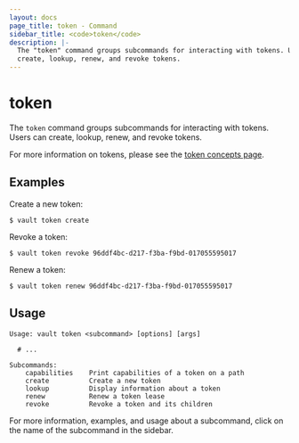```yaml
---
layout: docs
page_title: token - Command
sidebar_title: <code>token</code>
description: |-
  The "token" command groups subcommands for interacting with tokens. Users can
  create, lookup, renew, and revoke tokens.
---
```


# token

The `token` command groups subcommands for interacting with tokens. Users can
create, lookup, renew, and revoke tokens.

For more information on tokens, please see the [token concepts
page](/docs/concepts/tokens).

## Examples

Create a new token:

```shell-session
$ vault token create
```

Revoke a token:

```shell-session
$ vault token revoke 96ddf4bc-d217-f3ba-f9bd-017055595017
```

Renew a token:

```shell-session
$ vault token renew 96ddf4bc-d217-f3ba-f9bd-017055595017
```

## Usage

```text
Usage: vault token <subcommand> [options] [args]

  # ...

Subcommands:
    capabilities    Print capabilities of a token on a path
    create          Create a new token
    lookup          Display information about a token
    renew           Renew a token lease
    revoke          Revoke a token and its children
```

For more information, examples, and usage about a subcommand, click on the name
of the subcommand in the sidebar.
